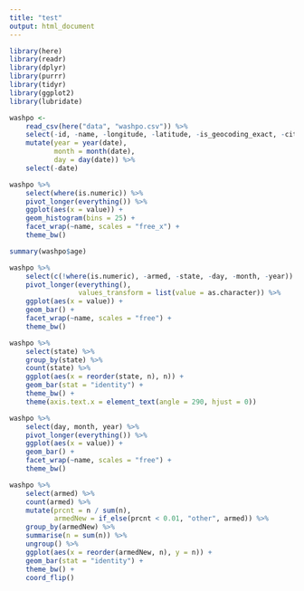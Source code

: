 ```yaml
---
title: "test"
output: html_document
---
```


```r
library(here)
library(readr)
library(dplyr)
library(purrr)
library(tidyr)
library(ggplot2)
library(lubridate)
```

```r
washpo <-
    read_csv(here("data", "washpo.csv")) %>%
    select(-id, -name, -longitude, -latitude, -is_geocoding_exact, -city) %>%
    mutate(year = year(date),
           month = month(date),
           day = day(date)) %>%
    select(-date)
```

```r
washpo %>%
    select(where(is.numeric)) %>%
    pivot_longer(everything()) %>%
    ggplot(aes(x = value)) +
    geom_histogram(bins = 25) +
    facet_wrap(~name, scales = "free_x") +
    theme_bw()

summary(washpo$age)
```

```r
washpo %>%
    select(c(!where(is.numeric), -armed, -state, -day, -month, -year)) %>%
    pivot_longer(everything(),
                 values_transform = list(value = as.character)) %>%
    ggplot(aes(x = value)) +
    geom_bar() +
    facet_wrap(~name, scales = "free") +
    theme_bw()
```

```r
washpo %>%
    select(state) %>%
    group_by(state) %>%
    count(state) %>%
    ggplot(aes(x = reorder(state, n), n)) +
    geom_bar(stat = "identity") +
    theme_bw() +
    theme(axis.text.x = element_text(angle = 290, hjust = 0))
```

```r
washpo %>%
    select(day, month, year) %>%
    pivot_longer(everything()) %>%
    ggplot(aes(x = value)) +
    geom_bar() +
    facet_wrap(~name, scales = "free") +
    theme_bw()
```

```r
washpo %>%
    select(armed) %>%
    count(armed) %>%
    mutate(prcnt = n / sum(n),
           armedNew = if_else(prcnt < 0.01, "other", armed)) %>%
    group_by(armedNew) %>%
    summarise(n = sum(n)) %>%
    ungroup() %>%
    ggplot(aes(x = reorder(armedNew, n), y = n)) +
    geom_bar(stat = "identity") +
    theme_bw() +
    coord_flip()
```
